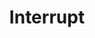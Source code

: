---
title: Interrupt
openapi-schema: interrupt
description: |
    This is an event developers may broadcast to Tavus.

    By broadcasting this event, you are able to externally send interruptions for the replica to stop talking. This is commonly used in combination with [echo](/api-reference/event-schemas/conversation-echo) events.
---